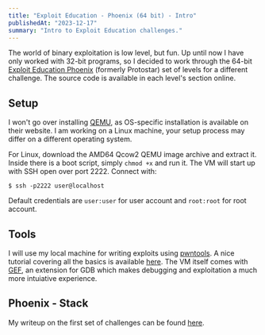 ```yaml
---
title: "Exploit Education - Phoenix (64 bit) - Intro"
publishedAt: "2023-12-17"
summary: "Intro to Exploit Education challenges."
---
```


The world of binary exploitation is low level, but fun. Up until now I have only worked with 32-bit programs, so I decided to work through the 64-bit [Exploit Education Phoenix](https://exploit.education/phoenix/) (formerly Protostar) set of levels for a different challenge. The source code is available in each level's section online.

## Setup

I won't go over installing [QEMU](https://www.qemu.org/download/), as OS-specific installation is available on their website. I am working on a Linux machine, your setup process may differ on a different operating system.

For Linux, download the AMD64 Qcow2 QEMU image archive and extract it. Inside there is a boot script, simply `chmod +x` and run it. The VM will start up with SSH open over port 2222. Connect with:

```
$ ssh -p2222 user@localhost
```

Default credentials are `user:user` for user account and `root:root` for root account.

## Tools

I will use my local machine for writing exploits using [pwntools](https://github.com/Gallopsled/pwntools). A nice tutorial covering all the basics is available [here](https://github.com/Gallopsled/pwntools-tutorial). The VM itself comes with [GEF](https://github.com/hugsy/gef), an extension for GDB which makes debugging and exploitation a much more intuiative experience.

## Phoenix - Stack

My writeup on the first set of challenges can be found [here](https://jerryyf.dev/blog/exploit-phoenix-stack).